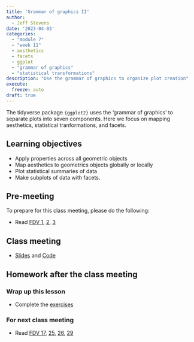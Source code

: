 ```yaml
---
title: 'Grammar of graphics II'
author:
  - Jeff Stevens
date: '2023-04-03'
categories: 
  - "module 7"
  - "week 11"
  - aesthetics
  - facets
  - ggplot
  - "grammar of graphics"
  - "statistical transformations"
description: "Use the grammar of graphics to organize plot creation"
execute:
  freeze: auto
draft: true
---
```


The tidyverse package `{ggplot2}` uses the 'grammar of graphics' to separate plots into seven components. Here we focus on mapping aesthetics, statistical tranformations, and facets.

## Learning objectives

* Apply properties across all geometric objects
* Map aesthetics to geometrics objects globally or locally
* Plot statistical summaries of data
* Make subplots of data with facets.

## Pre-meeting

To prepare for this class meeting, please do the following:

* Read [FDV 1](https://clauswilke.com/dataviz/introduction.html){target='_blank'}, [2](https://clauswilke.com/dataviz/aesthetic-mapping.html){target='_blank'}, [3](https://clauswilke.com/dataviz/coordinate-systems-axes.html){target='_blank'}

## Class meeting

* [Slides](../../slides/27_grammar2.qmd){target="_blank"} and [Code](../../code/27_grammar2.html){target="_blank"}

## Homework after the class meeting
### Wrap up this lesson

* Complete the [exercises](https://its-ianr-shiny.unl.edu/users/jstevens5/dpavir2025/27_grammar2/){target='_blank'}

### For next class meeting

* Read [FDV 17](https://clauswilke.com/dataviz/proportional-ink.html){target='_blank'}, [25](https://clauswilke.com/dataviz/avoid-line-drawings.html){target='_blank'}, [26](https://clauswilke.com/dataviz/no-3d.html){target='_blank'}, [29](https://clauswilke.com/dataviz/telling-a-story.html){target='_blank'}
